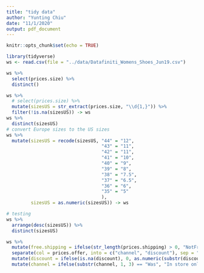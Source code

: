 ```yaml
---
title: "tidy data"
author: "Yunting Chiu"
date: "11/1/2020"
output: pdf_document
---
```


```r
knitr::opts_chunk$set(echo = TRUE)
```

```r
library(tidyverse)
ws <- read.csv(file = "../data/Datafiniti_Womens_Shoes_Jun19.csv")

```

```r
ws %>%
  select(prices.size) %>%
  distinct()
```

```r
ws %>%
  # select(prices.size) %>%
  mutate(sizesUS = str_extract(prices.size, "\\d{1,}")) %>%
  filter(!is.na(sizesUS)) -> ws
ws %>%
  distinct(sizesUS) 
# convert Europe sizes to the US sizes
ws %>%
  mutate(sizesUS = recode(sizesUS, "44" = "12",
                                   "43" = "11",
                                   "42" = "11",
                                   "41" = "10", 
                                   "40" = "9",
                                   "39" = "8",
                                   "38" = "7.5",
                                   "37" = "6.5",
                                   "36" = "6",
                                   "35" = "5"
                                   ),
         sizesUS = as.numeric(sizesUS)) -> ws
```

```r
# testing
ws %>%
  arrange(desc(sizesUS)) %>%
  distinct(sizesUS)
```

```r
ws %>%
  mutate(free.shipping = ifelse(str_length(prices.shipping) > 0, "NotFree", "Free"))%>%
  separate(col = prices.offer, into = c("channel", "discount"), sep = ":")%>%
  mutate(discount = ifelse(is.na(discount), 0, as.numeric(substr(discount, 1, str_length(discount)-5))/100)) %>%
  mutate(channel = ifelse(substr(channel, 1, 3) == "Was", "In store only", channel)) -> ws
```

